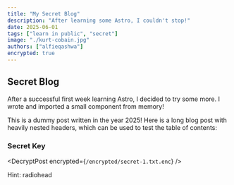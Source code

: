 ```yaml
---
title: "My Secret Blog"
description: "After learning some Astro, I couldn't stop!"
date: 2025-06-01
tags: ["learn in public", "secret"]
image: "./kurt-cobain.jpg"
authors: ["alfieqashwa"]
encrypted: true
---
```



## Secret Blog

After a successful first week learning Astro, I decided to try some more. I wrote and imported a small component from memory!

This is a dummy post written in the year 2025! Here is a long blog post with heavily nested headers, which can be used to test the table of contents:

### Secret Key

<DecryptPost encrypted={`/encrypted/secret-1.txt.enc`} />

Hint: radiohead
